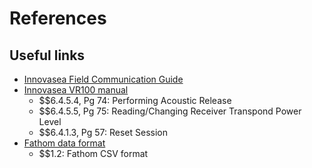 # References {.unnumbered}

::: {#refs}
:::


## Useful links

  - [Innovasea Field Communication Guide](https://innovasea.my.salesforce.com/sfc/p/#41000000flbW/a/OO000000KnRB/Bc0LhD6Ejgyqj8z6RUFqBqjNQhryj3saOD0C1TsnLes)
  - [Innovasea VR100 manual](https://innovasea.my.salesforce.com/sfc/p/#41000000flbW/a/OO000000Dfuz/DJH9vjYWH1XNgBmINwnPY0L1OMFbr9XRqm0_wuoPzHc)
    - $\S$6.4.5.4, Pg 74: Performing Acoustic Release
    - $\S$6.4.5.5, Pg 75: Reading/Changing Receiver Transpond Power Level
    - $\S$6.4.1.3, Pg 57: Reset Session
  - [Fathom data format](https://go.innovasea.com/vr2tx_fathom_data_format.pdf)
    - $\S$1.2: Fathom CSV format
